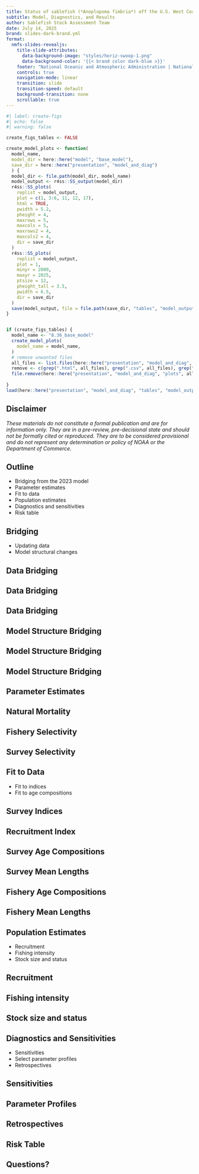 ```yaml
---
title: Status of sablefish (*Anoplopoma fimbria*) off the U.S. West Coast in 2025
subtitle: Model, Diagnostics, and Results
author: Sablefish Stock Assessment Team
date: July 14, 2025
brand: slides-dark-brand.yml
format:
  nmfs-slides-revealjs: 
    title-slide-attributes:
      data-background-image: "styles/horiz-swoop-1.png"
      data-background-color: '{{< brand color dark-blue >}}'
    footer: "National Oceanic and Atmospheric Administration | National Marine Fisheries Service"
    controls: true
    navigation-mode: linear
    transition: slide
    transition-speed: default
    background-transition: none
    scrollable: true
---
```



```r
#| label: create-figs
#| echo: false
#| warning: false

create_figs_tables <- FALSE

create_model_plots <- function(
  model_name,
  model_dir = here::here("model", "base_model"),
  save_dir = here::here("presentation", "model_and_diag")
  ) {
  model_dir <- file.path(model_dir, model_name)
  model_output <- r4ss::SS_output(model_dir)
  r4ss::SS_plots(
    replist = model_output,
    plot = c(1, 3:6, 11, 12, 17),
    html = TRUE,
    pwidth = 5.2,
    pheight = 4,
    maxrows = 5, 
    maxcols = 5, 
    maxrows2 = 4, 
    maxcols2 = 4,
    dir = save_dir
  )
  r4ss::SS_plots(
    replist = model_output, 
    plot = 1, 
    minyr = 2000, 
    maxyr = 2025,
    ptsize = 12,
    pheight_tall = 3.5, 
    pwidth = 6.5,
    dir = save_dir
  )
  save(model_output, file = file.path(save_dir, "tables", "model_output.rda"))
}


if (create_figs_tables) {
  model_name <- "8.36_base_model"
  create_model_plots(
    model_name = model_name,
  )
  # remove unwanted files
  all_files <- list.files(here::here("presentation", "model_and_diag", "plots"))
  remove <- c(grep(".html", all_files), grep(".csv", all_files), grep(".txt", all_files))
  file.remove(here::here("presentation", "model_and_diag", "plots", all_files[remove]))
  
}
load(here::here("presentation", "model_and_diag", "tables", "model_output.rda"))

```

## Disclaimer

*These materials do not constitute a formal publication and are for information only. They are in a pre-review, pre-decisional state and should not be formally cited or reproduced. They are to be considered provisional and do not represent any determination or policy of NOAA or the Department of Commerce.*

## Outline
- Bridging from the 2023 model
- Parameter estimates
- Fit to data
- Population estimates
- Diagnostics and sensitivities
- Risk table

## Bridging
- Updating data
- Model structural changes

## Data Bridging

## Data Bridging

## Data Bridging

## Model Structure Bridging

## Model Structure Bridging

## Model Structure Bridging

## Parameter Estimates

## Natural Mortality

## Fishery Selectivity

## Survey Selectivity

## Fit to Data
- Fit to indices
- Fit to age compositions

## Survey Indices

## Recruitment Index

## Survey Age Compositions

## Survey Mean Lengths

## Fishery Age Compositions

## Fishery Mean Lengths

## Population Estimates
- Recruitment
- Fishing intensity
- Stock size and status

## Recruitment

## Fishing intensity

## Stock size and status

## Diagnostics and Sensitivities
- Sensitivities
- Select parameter profiles
- Retrospectives

## Sensitivities

## Parameter Profiles

## Retrospectives

## Risk Table

## Questions?

